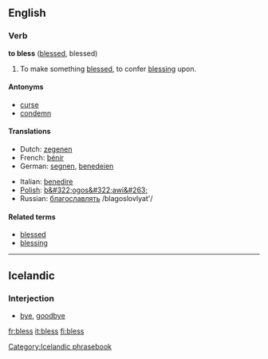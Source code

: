 ==English==

===Verb===
'''to bless''' ([[blessed]], blessed)

#To make something [[blessed]], to confer [[blessing]] upon.

====Antonyms====
*[[curse]]
*[[condemn]]

====Translations====

{{top}}
* Dutch: [[zegenen]]
* French: [[bénir]]
* German: [[segnen]], [[benedeien]] {{obsolete}}
{{mid}}
* Italian: [[benedire]]
* [[w:Polish language|Polish]]: [[b&#322;ogos&#322;awi&#263;]]
* Russian: [[благославлять]] /blagoslovlyat'/
{{bottom}}

====Related terms====
*[[blessed]]
*[[blessing]]

----

==Icelandic==

===Interjection===

* [[bye]], [[goodbye]]

[[Category:Icelandic phrasebook]]

[[fr:bless]]
[[it:bless]]
[[fi:bless]]